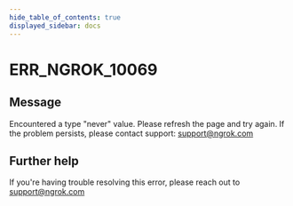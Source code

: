 ```yaml
---
hide_table_of_contents: true
displayed_sidebar: docs
---
```



# ERR_NGROK_10069

## Message

Encountered a type "never" value. Please refresh the page and try again. If the problem persists, please contact support: support@ngrok.com

<ErrorDetails error="err_ngrok_10069" />

## Further help

If you're having trouble resolving this error, please reach out to [support@ngrok.com](mailto:support@ngrok.com?subject=Help%20with%20ERR_NGROK_10069)
